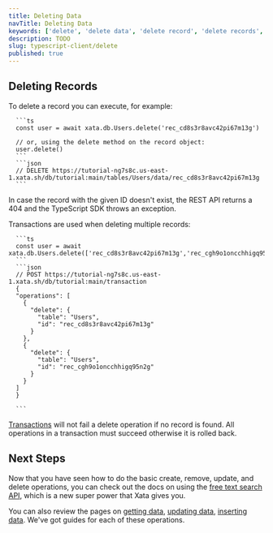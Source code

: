 ```yaml
---
title: Deleting Data
navTitle: Deleting Data
keywords: ['delete', 'delete data', 'delete record', 'delete records', 'deleting record']
description: TODO
slug: typescript-client/delete
published: true
---
```


## Deleting Records

To delete a record you can execute, for example:

````ts|json
  ```ts
  const user = await xata.db.Users.delete('rec_cd8s3r8avc42pi67m13g')

  // or, using the delete method on the record object:
  user.delete()
  ```
  ```json
  // DELETE https://tutorial-ng7s8c.us-east-1.xata.sh/db/tutorial:main/tables/Users/data/rec_cd8s3r8avc42pi67m13g
  ```
````

In case the record with the given ID doesn't exist, the REST API returns a 404 and the TypeScript SDK throws an exception.

Transactions are used when deleting multiple records:

````ts|json
  ```ts
  const user = await xata.db.Users.delete(['rec_cd8s3r8avc42pi67m13g','rec_cgh9o1oncchhigq95n2g'])
  ```
  ```json
  // POST https://tutorial-ng7s8c.us-east-1.xata.sh/db/tutorial:main/transaction
  {
  "operations": [
    {
      "delete": {
        "table": "Users",
        "id": "rec_cd8s3r8avc42pi67m13g"
      }
    },
    {
      "delete": {
        "table": "Users",
        "id": "rec_cgh9o1oncchhigq95n2g"
      }
    }
  ]
  }

  ```
````

[Transactions](/typescript-client/transaction) will not fail a delete operation if no record is found. All operations in a transaction must succeed otherwise it is rolled back.

## Next Steps

Now that you have seen how to do the basic create, remove, update, and delete operations, you can check out the docs on using the [free text search API](/typescript-client/search), which is a new super power that Xata gives you.

You can also review the pages on [getting data](/typescript-client/get), [updating data](/typescript-client/update), [inserting data](/typescript-client/insert). We've got guides for each of these operations.
